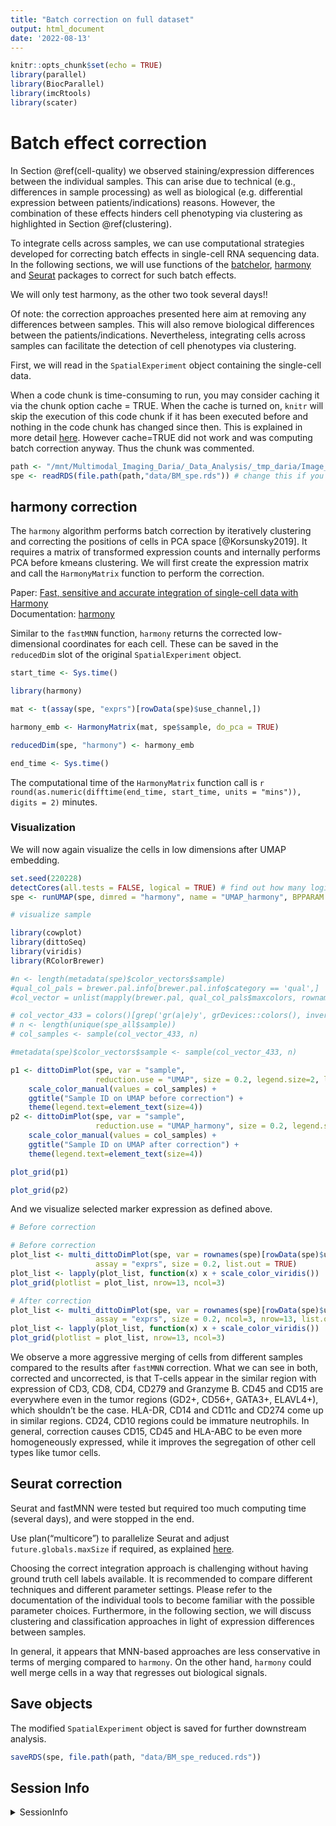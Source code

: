 ```yaml
---
title: "Batch correction on full dataset"
output: html_document
date: '2022-08-13'
---
```


```r
knitr::opts_chunk$set(echo = TRUE)
library(parallel)
library(BiocParallel)
library(imcRtools)
library(scater)
```

# Batch effect correction {#batch-effects}

In Section \@ref(cell-quality) we observed staining/expression differences
between the individual samples. This can arise due to technical (e.g.,
differences in sample processing) as well as biological (e.g. differential
expression between patients/indications) reasons. However, the combination of these effects
hinders cell phenotyping via clustering as highlighted in Section \@ref(clustering).

To integrate cells across samples, we can use computational
strategies developed for correcting batch effects in single-cell RNA sequencing
data. In the following sections, we will use functions of the
[batchelor](https://www.bioconductor.org/packages/release/bioc/html/batchelor.html),
[harmony](https://github.com/immunogenomics/harmony) and
[Seurat](https://satijalab.org/seurat/articles/integration_introduction.html)
packages to correct for such batch effects.

We will only test harmony, as the other two took several days!!

Of note: the correction approaches presented here aim at removing any
differences between samples. This will also remove biological differences
between the patients/indications. Nevertheless, integrating cells across samples
can facilitate the detection of cell phenotypes via clustering.

First, we will read in the `SpatialExperiment` object containing the single-cell
data.

When a code chunk is time-consuming to run, you may consider caching it via the chunk option cache = TRUE. When the cache is turned on, `knitr` will skip the execution of this code chunk if it has been executed before and nothing in the code chunk has changed since then. This is explained in more detail [here](https://bookdown.org/yihui/rmarkdown-cookbook/cache.html).
However cache=TRUE did not work and was computing batch correction anyway. Thus the chunk was commented.

```r
path <- "/mnt/Multimodal_Imaging_Daria/_Data_Analysis/_tmp_daria/Image_analysis/20221010_Steinbock_Mesmer_IFbased/BM"
spe <- readRDS(file.path(path,"data/BM_spe.rds")) # change this if you want to use the full dataset (with sticky cells)
```


## harmony correction

The `harmony` algorithm performs batch correction by iteratively clustering
and correcting the positions of cells in PCA space [@Korsunsky2019]. It
requires a matrix of transformed expression counts and internally performs
PCA before kmeans clustering. We will first create the expression matrix and
call the `HarmonyMatrix` function to perform the correction. 

Paper: [Fast, sensitive and accurate integration of single-cell data with Harmony](https://www.nature.com/articles/s41592-019-0619-0)  
Documentation: [harmony](https://portals.broadinstitute.org/harmony/index.html)

Similar to the `fastMNN` function, `harmony` returns the corrected
low-dimensional coordinates for each cell. These can be saved in the
`reducedDim` slot of the original `SpatialExperiment` object.

```r
start_time <- Sys.time()
```

```r
library(harmony)

mat <- t(assay(spe, "exprs")[rowData(spe)$use_channel,])

harmony_emb <- HarmonyMatrix(mat, spe$sample, do_pca = TRUE)

reducedDim(spe, "harmony") <- harmony_emb

```

```r
end_time <- Sys.time()
```

The computational time of the `HarmonyMatrix` function call is 
`r round(as.numeric(difftime(end_time, start_time, units = "mins")), digits = 2)` minutes.

### Visualization

We will now again visualize the cells in low dimensions after UMAP embedding.

```r
set.seed(220228)
detectCores(all.tests = FALSE, logical = TRUE) # find out how many logical cores available
spe <- runUMAP(spe, dimred = "harmony", name = "UMAP_harmony", BPPARAM = MulticoreParam()) 
```

```r
# visualize sample

library(cowplot)
library(dittoSeq)
library(viridis)
library(RColorBrewer)

#n <- length(metadata(spe)$color_vectors$sample)
#qual_col_pals = brewer.pal.info[brewer.pal.info$category == 'qual',]
#col_vector = unlist(mapply(brewer.pal, qual_col_pals$maxcolors, rownames(qual_col_pals)))

# col_vector_433 = colors()[grep('gr(a|e)y', grDevices::colors(), invert = T)]
# n <- length(unique(spe_all$sample))
# col_samples <- sample(col_vector_433, n)

#metadata(spe)$color_vectors$sample <- sample(col_vector_433, n)

p1 <- dittoDimPlot(spe, var = "sample", 
                   reduction.use = "UMAP", size = 0.2, legend.size=2, legend.show=FALSE) + 
    scale_color_manual(values = col_samples) +
    ggtitle("Sample ID on UMAP before correction") + 
    theme(legend.text=element_text(size=4))
p2 <- dittoDimPlot(spe, var = "sample", 
                   reduction.use = "UMAP_harmony", size = 0.2, legend.size=2, legend.show=FALSE) + 
    scale_color_manual(values = col_samples) +
    ggtitle("Sample ID on UMAP after correction") + 
    theme(legend.text=element_text(size=4))

plot_grid(p1)
```
```r
plot_grid(p2)
```

And we visualize selected marker expression as defined above.

```r

# Before correction

# Before correction
plot_list <- multi_dittoDimPlot(spe, var = rownames(spe)[rowData(spe)$use_channel], reduction.use = "UMAP", 
                   assay = "exprs", size = 0.2, list.out = TRUE) 
plot_list <- lapply(plot_list, function(x) x + scale_color_viridis())
plot_grid(plotlist = plot_list, nrow=13, ncol=3) 

# After correction
plot_list <- multi_dittoDimPlot(spe, var = rownames(spe)[rowData(spe)$use_channel], reduction.use = "UMAP_harmony", 
                   assay = "exprs", size = 0.2, ncol=3, nrow=13, list.out = TRUE) 
plot_list <- lapply(plot_list, function(x) x + scale_color_viridis())
plot_grid(plotlist = plot_list, nrow=13, ncol=3)
```

We observe a more aggressive merging of cells from different samples compared
to the results after `fastMNN` correction. What we can see in both, corrected and uncorrected, 
is that T-cells appear in the similar region with expression of CD3, CD8, CD4, CD279 and Granzyme B.
CD45 and CD15 are everywhere even in the tumor regions (GD2+, CD56+, GATA3+, ELAVL4+), which shouldn't be the case.
HLA-DR, CD14 and CD11c and CD274 come up in similar regions. CD24, CD10 regions could be immature neutrophils. 
In general, correction causes CD15, CD45 and HLA-ABC to be even more homogeneously expressed, while
it improves the segregation of other cell types like tumor cells. 

## Seurat correction

Seurat and fastMNN were tested but required too much computing time (several days), 
and were stopped in the end.

Use plan("multicore") to parallelize Seurat and adjust `future.globals.maxSize` if required, as explained [here](https://www.rdocumentation.org/packages/future/versions/1.26.1/topics/future.options).

Choosing the correct integration approach is challenging without having ground truth
cell labels available. It is recommended to compare different techniques and different
parameter settings. Please refer to the documentation of the individual tools
to become familiar with the possible parameter choices. Furthermore, in the following
section, we will discuss clustering and classification approaches in light of
expression differences between samples.

In general, it appears that MNN-based approaches are less conservative in terms
of merging compared to `harmony`. On the other hand, `harmony` could well merge
cells in a way that regresses out biological signals. 

## Save objects

The modified `SpatialExperiment` object is saved for further downstream analysis.

```r
saveRDS(spe, file.path(path, "data/BM_spe_reduced.rds"))
```

## Session Info

<details>
   <summary>SessionInfo</summary>
   
```r
sessionInfo()
```
</details>